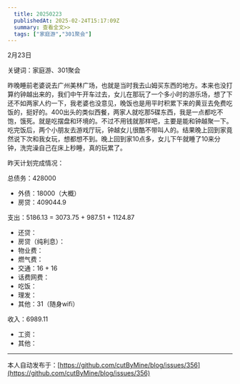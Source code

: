 ```yaml
---
  title: 20250223
  publishedAt: 2025-02-24T15:17:09Z
  summary: 查看全文>>
  tags: ["家庭游","301聚会"]
---
```


2月23日 

关键词：家庭游、301聚会

昨晚睡前老婆说去广州美林广场，也就是当时我去山姆买东西的地方。本来也没打算约钟越出来的，我们中午开车过去，女儿在那玩了一个多小时的游乐场，想了下还不如两家人约一下，我老婆也没意见，晚饭也是用平时积累下来的黄豆去免费吃饭的，挺好的。400出头的类似西餐，两家人就吃那5碟东西，我是一点都吃不饱，饿死。就是吃摆盘和环境的。不过不用钱就那样吧，主要是能和钟越聚一下。
吃完饭后，两个小朋友去游戏厅玩，钟越女儿很酷不带叫人的。结果晚上回到家竟然说下次和我女玩，想都想不到。晚上回到家10点多，女儿下午就睡了10来分钟，洗完澡自己在床上秒睡，真的玩累了。

昨天计划完成情况：

总债务：428000
- 外债：18000（大概）
- 房贷：409044.9

支出：5186.13 = 3073.75 + 987.51 + 1124.87
- 还贷：
- 房贷（纯利息）：
- 物业费：
- 燃气费：
- 交通：16 + 16
- 话费网费：
- 吃饭：
- 理发：
- 其他：31（随身wifi）

收入：6989.11
- 工资：
- 其他：


---
本人自动发布于：[https://github.com/cutByMine/blog/issues/356](https://github.com/cutByMine/blog/issues/356)
